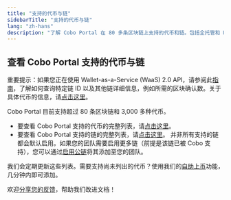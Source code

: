 ```yaml
---
title: "支持的代币与链"
sidebarTitle: "支持的代币与链"
lang: "zh-hans"
description: "了解 Cobo Portal 在 80 多条区块链上支持的代币和链。包括全托管和 MPC 钱包的自助上币申请功能。"
---
```


## 查看 Cobo Portal 支持的代币与链

<Note>重要提示：如果您正在使用 Wallet-as-a-Service (WaaS) 2.0 API，请参阅此[指南](https://www.cobo.com/developers/v2/api-references/wallets/list-supported-chains)，了解如何查询特定链 ID 以及其他链详细信息，例如所需的区块确认数。关于具体代币的信息，请[点击这里](https://www.cobo.com/developers/v2/api-references/wallets/list-supported-tokens)。</Note>

Cobo Portal 目前支持超过 80 条区块链和 3,000 多种代币。

- 要查看 Cobo Portal 支持的代币的完整列表，请[点击这里](https://www.cobo.com/zh/tokens)。
- 要查看 Cobo Portal 支持的链的完整列表，请[点击这里](https://www.cobo.com/zh/chains)。
    <Note>并非所有支持的链都会默认启用。如果您的团队需要启用更多链（前提是该链已被 Cobo 支持），您可以通过[启用公链](/cn/portal/enable-or-disable-chains#enable-chains)将其添加至您的团队。</Note>


<Info>我们会定期更新这些列表。需要支持尚未列出的代币？使用我们的[自助上币](/cn/portal/self-service-token-listing)功能，几分钟内即可添加。</Info>

<Tip>欢迎[分享您的反馈](https://forms.zohopublic.com/cobo/form/DocumentFeedbackForm/formperma/QvLOhxJv1_JMsJ-1dleZ8Itb_7rzN-LtgvsDdxosoVI?referrername=manuals)，帮助我们改进文档！</Tip>
